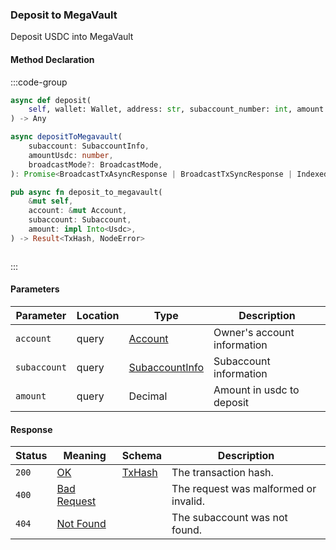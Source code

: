 ### Deposit to MegaVault

Deposit USDC into MegaVault

#### Method Declaration

:::code-group

```python [Python]
async def deposit(
    self, wallet: Wallet, address: str, subaccount_number: int, amount: Decimal
) -> Any
```

```typescript [TypeScript]
async depositToMegavault(
    subaccount: SubaccountInfo,
    amountUsdc: number,
    broadcastMode?: BroadcastMode,
): Promise<BroadcastTxAsyncResponse | BroadcastTxSyncResponse | IndexedTx>
```

```rust [Rust]
pub async fn deposit_to_megavault(
    &mut self,
    account: &mut Account,
    subaccount: Subaccount,
    amount: impl Into<Usdc>,
) -> Result<TxHash, NodeError>
```

```url [API]

```

:::

#### Parameters

| Parameter    | Location | Type             | Description                 |
| ------------ | -------- | ---------------- | --------------------------- |
| `account`    | query    | [Account]        | Owner's account information |
| `subaccount` | query    | [SubaccountInfo] | Subaccount information      |
| `amount`     | query    | Decimal          | Amount in usdc to deposit   |

#### Response

| Status | Meaning       | Schema   | Description                           |
| ------ | ------------- | -------- | ------------------------------------- |
| `200`  | [OK]          | [TxHash] | The transaction hash.                 |
| `400`  | [Bad Request] |          | The request was malformed or invalid. |
| `404`  | [Not Found]   |          | The subaccount was not found.         |

[Account]: /types/account
[SubaccountInfo]: /types/subaccount_info
[TxHash]: /types/tx_hash
[Bad Request]: /types/bad-request
[Not Found]: /types/not-found
[OK]: /types/ok
